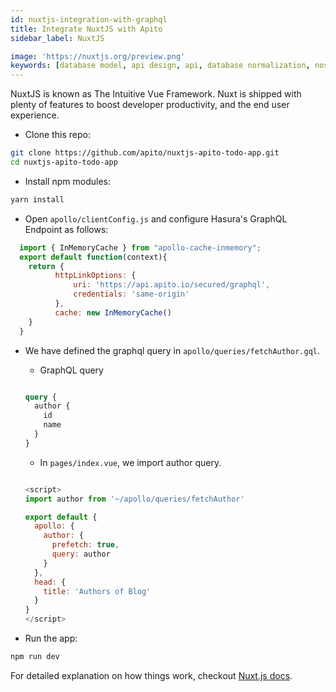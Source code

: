 ```yaml
---
id: nuxtjs-integration-with-graphql
title: Integrate NuxtJS with Apito
sidebar_label: NuxtJS

image: 'https://nuxtjs.org/preview.png'
keywords: [database model, api design, api, database normalization, nosql, nosql database design]
---
```

<head>
    <meta property="og:type" content="article" />
</head>


NuxtJS is known as The Intuitive Vue Framework. Nuxt is shipped with plenty of features to boost developer productivity, and the end user experience.


- Clone this repo:
```bash
git clone https://github.com/apito/nuxtjs-apito-todo-app.git
cd nuxtjs-apito-todo-app
  ```

- Install npm modules:
```bash
yarn install
  ```

- Open `apollo/clientConfig.js` and configure Hasura's GraphQL Endpoint as follows:
```js
  import { InMemoryCache } from "apollo-cache-inmemory";
  export default function(context){
    return {
          httpLinkOptions: {
              uri: 'https://api.apito.io/secured/graphql',
              credentials: 'same-origin'
          },
          cache: new InMemoryCache()
    }
  }
  ```

- We have defined the graphql query in `apollo/queries/fetchAuthor.gql`.
  - GraphQL query

  ```graphql

  query {
    author {
      id
      name
    }
  }

    ```

  - In `pages/index.vue`, we import author query.
  ```js

  <script>
  import author from '~/apollo/queries/fetchAuthor'

  export default {
    apollo: {
      author: {
        prefetch: true,
        query: author
      }
    },
    head: {
      title: 'Authors of Blog'
    }
  }
  </script>

    ```

- Run the app:
```bash
npm run dev
  ```

For detailed explanation on how things work, checkout [Nuxt.js docs](https://nuxtjs.org).
